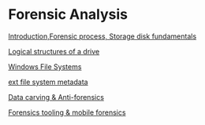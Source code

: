 = Forensic Analysis =

[[FALecture1|Introduction,Forensic process, Storage disk fundamentals]]

[[FALecture2|Logical structures of a drive]]

[[FALecture3|Windows File Systems]]

[[FALecture4|ext file system metadata]]

[[FALecture5|Data carving & Anti-forensics]]

[[FALecture6|Forensics tooling & mobile forensics]]

